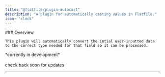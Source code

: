 ```yaml
---
title: "@flatfile/plugin-autocast"
description: "A plugin for automatically casting values in Flatfile."
icon: "clock"
---
```


<div className="grid sm:grid-cols-6 gap-x-6 flex" style={{alignItems: 'flex-middle'}}>
  <div className="col-span-3">
    ### Overview

    This plugin will automatically convert the intial user-inputted data to the correct type needed for that field so it can be processed.

  </div>
  <div className="hidden sm:block col-span-3">
    <CardGroup cols={1}>
        <Card title="@flatfile/plugin-autocast" href="https://github.com/FlatFilers/flatfile-plugins/tree/main/plugins/autocast" icon="github" >
        *currently in development*<br/>
        <br/>
        check back soon for updates
        </Card>
    </CardGroup>
  </div>
</div>

---